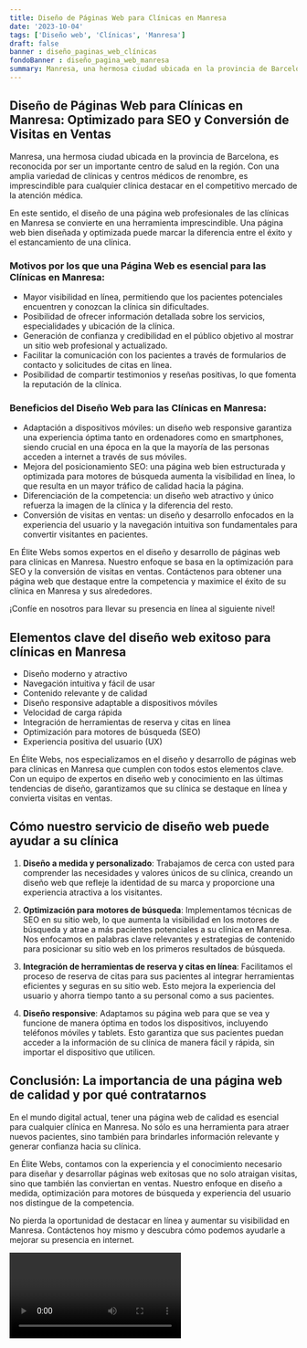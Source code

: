 ```yaml
---
title: Diseño de Páginas Web para Clínicas en Manresa
date: '2023-10-04'
tags: ['Diseño web', 'Clínicas', 'Manresa']
draft: false
banner : diseño_paginas_web_clínicas
fondoBanner : diseño_pagina_web_manresa
summary: Manresa, una hermosa ciudad ubicada en la provincia de Barcelona, es reconocida por ser un importante centro de salud en la región. Con una amplia variedad de clínicas y centros médicos de renombre, es imprescindible para cualquier clínica destacar en el competitivo mercado de la atención médica.
---
```


## Diseño de Páginas Web para Clínicas en Manresa: Optimizado para SEO y Conversión de Visitas en Ventas

Manresa, una hermosa ciudad ubicada en la provincia de Barcelona, es reconocida por ser un importante centro de salud en la región. Con una amplia variedad de clínicas y centros médicos de renombre, es imprescindible para cualquier clínica destacar en el competitivo mercado de la atención médica.

En este sentido, el diseño de una página web profesionales de las clínicas en Manresa se convierte en una herramienta imprescindible. Una página web bien diseñada y optimizada puede marcar la diferencia entre el éxito y el estancamiento de una clínica.

### Motivos por los que una Página Web es esencial para las Clínicas en Manresa:

- Mayor visibilidad en línea, permitiendo que los pacientes potenciales encuentren y conozcan la clínica sin dificultades.
- Posibilidad de ofrecer información detallada sobre los servicios, especialidades y ubicación de la clínica.
- Generación de confianza y credibilidad en el público objetivo al mostrar un sitio web profesional y actualizado.
- Facilitar la comunicación con los pacientes a través de formularios de contacto y solicitudes de citas en línea.
- Posibilidad de compartir testimonios y reseñas positivas, lo que fomenta la reputación de la clínica.

### Beneficios del Diseño Web para las Clínicas en Manresa:

- Adaptación a dispositivos móviles: un diseño web responsive garantiza una experiencia óptima tanto en ordenadores como en smartphones, siendo crucial en una época en la que la mayoría de las personas acceden a internet a través de sus móviles.
- Mejora del posicionamiento SEO: una página web bien estructurada y optimizada para motores de búsqueda aumenta la visibilidad en línea, lo que resulta en un mayor tráfico de calidad hacia la página.
- Diferenciación de la competencia: un diseño web atractivo y único refuerza la imagen de la clínica y la diferencia del resto.
- Conversión de visitas en ventas: un diseño y desarrollo enfocados en la experiencia del usuario y la navegación intuitiva son fundamentales para convertir visitantes en pacientes.

En Élite Webs somos expertos en el diseño y desarrollo de páginas web para clínicas en Manresa. Nuestro enfoque se basa en la optimización para SEO y la conversión de visitas en ventas. Contáctenos para obtener una página web que destaque entre la competencia y maximice el éxito de su clínica en Manresa y sus alrededores.

¡Confíe en nosotros para llevar su presencia en línea al siguiente nivel!

<GifSeo />

<Cta />

## Elementos clave del diseño web exitoso para clínicas en Manresa

- Diseño moderno y atractivo
- Navegación intuitiva y fácil de usar
- Contenido relevante y de calidad
- Diseño responsive adaptable a dispositivos móviles
- Velocidad de carga rápida
- Integración de herramientas de reserva y citas en línea
- Optimización para motores de búsqueda (SEO)
- Experiencia positiva del usuario (UX)

En Élite Webs, nos especializamos en el diseño y desarrollo de páginas web para clínicas en Manresa que cumplen con todos estos elementos clave. Con un equipo de expertos en diseño web y conocimiento en las últimas tendencias de diseño, garantizamos que su clínica se destaque en línea y convierta visitas en ventas.

## Cómo nuestro servicio de diseño web puede ayudar a su clínica

1. **Diseño a medida y personalizado**: Trabajamos de cerca con usted para comprender las necesidades y valores únicos de su clínica, creando un diseño web que refleje la identidad de su marca y proporcione una experiencia atractiva a los visitantes.

2. **Optimización para motores de búsqueda**: Implementamos técnicas de SEO en su sitio web, lo que aumenta la visibilidad en los motores de búsqueda y atrae a más pacientes potenciales a su clínica en Manresa. Nos enfocamos en palabras clave relevantes y estrategias de contenido para posicionar su sitio web en los primeros resultados de búsqueda.

3. **Integración de herramientas de reserva y citas en línea**: Facilitamos el proceso de reserva de citas para sus pacientes al integrar herramientas eficientes y seguras en su sitio web. Esto mejora la experiencia del usuario y ahorra tiempo tanto a su personal como a sus pacientes.

4. **Diseño responsive**: Adaptamos su página web para que se vea y funcione de manera óptima en todos los dispositivos, incluyendo teléfonos móviles y tablets. Esto garantiza que sus pacientes puedan acceder a la información de su clínica de manera fácil y rápida, sin importar el dispositivo que utilicen.

## Conclusión: La importancia de una página web de calidad y por qué contratarnos

En el mundo digital actual, tener una página web de calidad es esencial para cualquier clínica en Manresa. No sólo es una herramienta para atraer nuevos pacientes, sino también para brindarles información relevante y generar confianza hacia su clínica.

En Élite Webs, contamos con la experiencia y el conocimiento necesario para diseñar y desarrollar páginas web exitosas que no solo atraigan visitas, sino que también las conviertan en ventas. Nuestro enfoque en diseño a medida, optimización para motores de búsqueda y experiencia del usuario nos distingue de la competencia.

No pierda la oportunidad de destacar en línea y aumentar su visibilidad en Manresa. Contáctenos hoy mismo y descubra cómo podemos ayudarle a mejorar su presencia en internet.

<Video />

<CtaBot job='Clínicas' city='Manresa'/>

<Gmaps query='Manresa+españa+maps' />